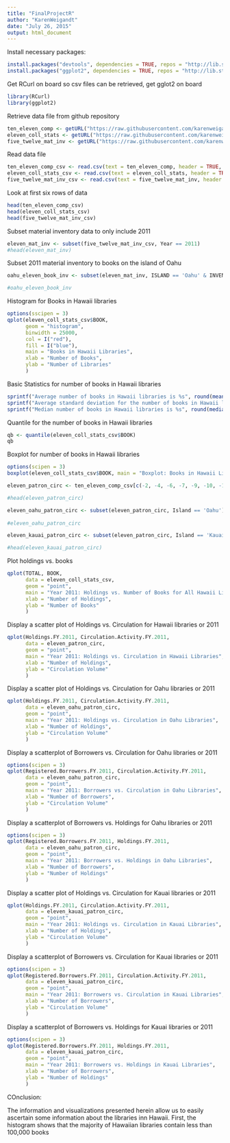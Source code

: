 ```yaml
---
title: "FinalProjectR"
author: "KarenWeigandt"
date: "July 26, 2015"
output: html_document
---
```



Install necessary packages:
```r
install.packages("devtools", dependencies = TRUE, repos = "http://lib.stat.cmu.edu/R/CRAN/")
install.packages("ggplot2", dependencies = TRUE, repos = "http://lib.stat.cmu.edu/R/CRAN/")

```

Get RCurl on board so csv files can be retrieved, get gglot2 on board

```r
library(RCurl)
library(ggplot2)

```


Retrieve data file from github repository
```r
ten_eleven_comp <- getURL("https://raw.githubusercontent.com/karenweigandt/cuny-summer-bridge/master/Libraries_Annual_Statistics_Comparison_2010-2011.csv")
eleven_coll_stats <- getURL("https://raw.githubusercontent.com/karenweigandt/cuny-summer-bridge/master/Libraries_Collection_Statistics_2011_2.csv")
five_twelve_mat_inv <- getURL("https://raw.githubusercontent.com/karenweigandt/cuny-summer-bridge/master/Libraries_Material_Inventory_2005_-_2012.csv")

```

Read data file
```r
ten_eleven_comp_csv <- read.csv(text = ten_eleven_comp, header = TRUE, stringsAsFactors = FALSE)
eleven_coll_stats_csv <- read.csv(text = eleven_coll_stats, header = TRUE, stringsAsFactors = FALSE)
five_twelve_mat_inv_csv <- read.csv(text = five_twelve_mat_inv, header = TRUE, stringsAsFactors = FALSE)

```


Look at first six rows of data
```r
head(ten_eleven_comp_csv)
head(eleven_coll_stats_csv)
head(five_twelve_mat_inv_csv)

```

Subset material inventory data to only include 2011
```r
eleven_mat_inv <- subset(five_twelve_mat_inv_csv, Year == 2011)
#head(eleven_mat_inv)

```

Subset 2011 material inventory to books on the island of Oahu
```r
oahu_eleven_book_inv <- subset(eleven_mat_inv, ISLAND == 'Oahu' & INVENTORY.DESCRIPTOR == 'Library Materials Books')

#oahu_eleven_book_inv
```


Histogram for Books in Hawaii libraries
```r
options(sscipen = 3)
qplot(eleven_coll_stats_csv$BOOK, 
      geom = "histogram", 
      binwidth = 25000,
      col = I("red"),
      fill = I("blue"),
      main = "Books in Hawaii Libraries",
      xlab = "Number of Books",
      ylab = "Number of Libraries"
      )

```

Basic Statistics for number of books in Hawaii libraries
```r
sprintf("Average number of books in Hawaii libraries is %s", round(mean(eleven_coll_stats_csv$BOOK)))
sprintf("Average standard deviation for the number of books in Hawaii libraries is %s", round(sd(eleven_coll_stats_csv$BOOK)))
sprintf("Median number of books in Hawaii libraries is %s", round(median(eleven_coll_stats_csv$BOOK)))

```


Quantile for the number of books in Hawaii libraries
```r
qb <- quantile(eleven_coll_stats_csv$BOOK)
qb

```


Boxplot for number of books in Hawaii libraries
```r
options(scipen = 3)
boxplot(eleven_coll_stats_csv$BOOK, main = "Boxplot: Books in Hawaii Libraries")

```


```r
eleven_patron_circ <- ten_eleven_comp_csv[c(-2, -4, -6, -7, -9, -10, -12,-13, -14, -15)]

#head(eleven_patron_circ)

eleven_oahu_patron_circ <- subset(eleven_patron_circ, Island == 'Oahu')
 
#eleven_oahu_patron_circ

eleven_kauai_patron_circ <- subset(eleven_patron_circ, Island == 'Kauai')

#head(eleven_kauai_patron_circ)
```

Plot holdings vs. books

```r
qplot(TOTAL, BOOK,
      data = eleven_coll_stats_csv, 
      geom = "point", 
      main = "Year 2011: Holdings vs. Number of Books for All Hawaii Libraries",
      xlab = "Number of Holdings",
      ylab = "Number of Books"
      )

```




Display a scatter plot of Holdings vs. Circulation for Hawaii libraries or 2011

```r
qplot(Holdings.FY.2011, Circulation.Activity.FY.2011,
      data = eleven_patron_circ, 
      geom = "point", 
      main = "Year 2011: Holdings vs. Circulation in Hawaii Libraries",
      xlab = "Number of Holdings",
      ylab = "Circulation Volume"
      )

```



Display a scatter plot of Holdings vs. Circulation for Oahu libraries or 2011

```r
qplot(Holdings.FY.2011, Circulation.Activity.FY.2011,
      data = eleven_oahu_patron_circ, 
      geom = "point", 
      main = "Year 2011: Holdings vs. Circulation in Oahu Libraries",
      xlab = "Number of Holdings",
      ylab = "Circulation Volume"
      )


```


Display a scatterplot of Borrowers vs. Circulation for Oahu libraries or 2011

```r
options(scipen = 3)
qplot(Registered.Borrowers.FY.2011, Circulation.Activity.FY.2011,
      data = eleven_oahu_patron_circ, 
      geom = "point", 
      main = "Year 2011: Borrowers vs. Circulation in Oahu Libraries",
      xlab = "Number of Borrowers",
      ylab = "Circulation Volume"
      )

```

Display a scatterplot of Borrowers vs. Holdings for Oahu libraries or 2011

```r
options(scipen = 3)
qplot(Registered.Borrowers.FY.2011, Holdings.FY.2011,
      data = eleven_oahu_patron_circ, 
      geom = "point", 
      main = "Year 2011: Borrowers vs. Holdings in Oahu Libraries",
      xlab = "Number of Borrowers",
      ylab = "Number of Holdings"
      )

```



Display a scatter plot of Holdings vs. Circulation for Kauai libraries or 2011

```r
qplot(Holdings.FY.2011, Circulation.Activity.FY.2011,
      data = eleven_kauai_patron_circ, 
      geom = "point", 
      main = "Year 2011: Holdings vs. Circulation in Kauai Libraries",
      xlab = "Number of Holdings",
      ylab = "Circulation Volume"
      )


```


Display a scatterplot of Borrowers vs. Circulation for Kauai libraries or 2011

```r
options(scipen = 3)
qplot(Registered.Borrowers.FY.2011, Circulation.Activity.FY.2011,
      data = eleven_kauai_patron_circ, 
      geom = "point", 
      main = "Year 2011: Borrowers vs. Circulation in Kauai Libraries",
      xlab = "Number of Borrowers",
      ylab = "Circulation Volume"
      )

```


Display a scatterplot of Borrowers vs. Holdings for Kauai libraries or 2011

```r
options(scipen = 3)
qplot(Registered.Borrowers.FY.2011, Holdings.FY.2011,
      data = eleven_kauai_patron_circ, 
      geom = "point", 
      main = "Year 2011: Borrowers vs. Holdings in Kauai Libraries",
      xlab = "Number of Borrowers",
      ylab = "Number of Holdings"
      )

```


COnclusion:

The information and visualizations presented herein allow us to easily ascertain some information about the libraries inn Hawaii.  First, the histogram shows that the majority of Hawaiian libraries contain less than 100,000 books

